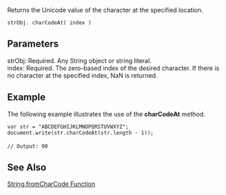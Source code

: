 Returns the Unicode value of the character at the specified location.

 strObj. charCodeAt( index )
==Parameters==
; strObj: Required. Any String object or string literal.
; index: Required. The zero-based index of the desired character. If there is no character at the specified index, NaN is returned.

==Example==
The following example illustrates the use of the '''charCodeAt''' method.

 var str = "ABCDEFGHIJKLMNOPQRSTUVWXYZ"; 
 document.write(str.charCodeAt(str.length - 1));
 
 // Output: 90

==See Also==

              
[[javascript/String/fromCharCode|String.fromCharCode Function]]
